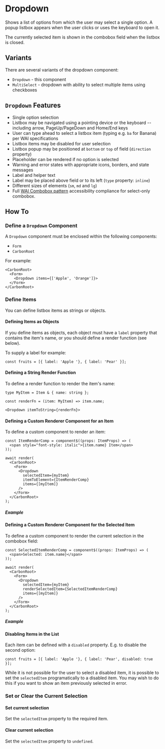 
<Meta of={DropdownStories} />

# Dropdown

Shows a list of options from which the user may select a single option.  A popup listbox appears when the user clicks or uses the keyboard to open it.

The currently selected item is shown in the combobox field when the listbox is closed.

## Variants
There are several variants of the dropdown component:
- `Dropdown` - this component
- `MultiSelect` - dropdown with ability to select multiple items using checkboxes

## `Dropdown` Features
- Single option selection 
- Listbox may be navigated using a pointing device or the keyboard -- including arrow, PageUp/PageDown and Home/End keys
- User can type ahead to select a listbox item (typing e.g. `ba` for Banana) per WAI specifications
- Listbox items may be disabled for user selection
- Listbox popup may be positioned at `bottom` or `top` of field (`direction` property)
- Placeholder can be rendered if no option is selected
- Warning and error states with appropriate icons, borders, and state messages
- Label and helper text 
- Label may be placed above field or to its left (`type`  property: `inline`)
- Different sizes of elements (`sm`, `md` and `lg`)
- Full [WAI Combobox pattern](https://www.w3.org/WAI/ARIA/apg/patterns/combobox/) accessibility compliance for select-only combobox.

## How To

### Define a `Dropdown` Component
A `Dropdown` component must be enclosed within the following components:
- `Form`
- `CarbonRoot`

For example:
```
<CarbonRoot>
  <Form>
    <Dropdown items={['Apple', 'Orange']}>
  </Form>
</CarbonRoot>
```

### Define Items
You can define listbox items as strings or objects.  

#### Defining Items as Objects
If you define items as objects, each object must have a `label` property that contains the item's name, or you should define a render function (see below).

To supply a label for example:
```
const fruits = [{ label: 'Apple '}, { label: 'Pear' }];
```

#### Defining a String Render Function
To define a render function to render the item's name:
```
type MyItem = Item & { name: string };

const renderFn = (item: MyItem) => item.name;

<Dropdown itemToString={renderFn}>
```

#### Defining a Custom Renderer Component for an Item
To define a custom component to render an item:
```
const ItemRenderComp = component$((props: ItemProps) => (
  <span style="font-style: italic">{item.name} Item</span>
));

await render(
  <CarbonRoot>
    <Form>
      <Dropdown
        selectedItem={myItem}
        itemToElement={ItemRenderComp}
        items={[myItem]}
      />
    </Form>
  </CarbonRoot>
);
```

##### Example 

<Canvas of={DropdownStories.CustomItemRenderer} />

#### Defining a Custom Renderer Component for the Selected Item
To define a custom component to render the current selection in the combobox field:
```
const SelectedItemRenderComp = component$((props: ItemProps) => (
  <span>Selected: item.name}</span>
));

await render(
  <CarbonRoot>
    <Form>
      <Dropdown
        selectedItem={myItem}
        renderSelectedItem={SelectedItemRenderComp}
        items={[myItem]}
      />
    </Form>
  </CarbonRoot>
);
```

##### Example 

<Canvas of={DropdownStories.CustomSelectedItemRenderer} />

#### Disabling Items in the List
Each item can be defined with a `disabled` property.  E.g. to disable the second option:
```
const fruits = [{ label: 'Apple '}, { label: 'Pear', disabled: true }];
```
While it is not possible for the user to select a disabled item, it is possible to set the `selectedItem` programatically to a disabled item.
You may wish to do this if you want to show an item previously selected in error.

### Set or Clear the Current Selection

#### Set current selection
Set the `selectedItem` property to the required item.

#### Clear current selection
Set the `selectedItem` property to `undefined`.

